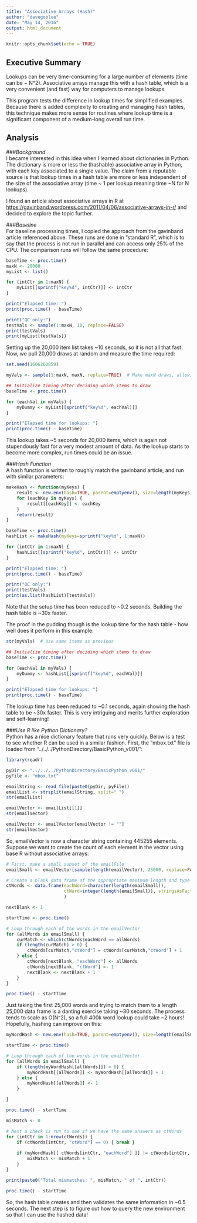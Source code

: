 ```yaml
---
title: "Associative Arrays (Hash)"
author: "davegoblue"
date: "May 14, 2016"
output: html_document
---
```


```r
knitr::opts_chunk$set(echo = TRUE)
```

## Executive Summary  
Lookups can be very time-consuming for a large number of elements (time can be ~ N^2).  Associative arrays manage this with a hash table, which is a very convenient (and fast) way for computers to manage lookups.  
  
This program tests the difference in lookup times for simplified examples.  Because there is added complexity to creating and managing hash tables, this technique makes more sense for routines where lookup time is a significant component of a medium-long overall run time.

## Analysis  
###_Background_  
I became interested in this idea when I learned about dictionaries in Python.  The dictionary is more or less the (hashable) associative array in Python, with each key associated to a single value.  The claim from a reputable source is that lookup times in a hash table are more or less independent of the size of the associative array (time ~ 1 per lookup meaning time ~N for N lookups).  
  
I found an article about associative arrays in R at <https://gavinband.wordpress.com/2011/04/06/associative-arrays-in-r/> and decided to explore the topic further.

###_Baseline_  
For baseline processing times, I copied the approach from the gavinband article referenced above.  These runs are done in "standard R", which is to say that the process is not run in parallel and can access only 25% of the CPU.  The comparison runs will follow the same procedure:  
```r
baseTime <- proc.time()
maxN <- 20000
myList <- list()

for (intCtr in 1:maxN) {
    myList[[sprintf("key%d", intCtr)]] <- intCtr
}

print("Elapsed time: ")
print(proc.time() - baseTime)

print("QC only:")
testVals <- sample(1:maxN, 10, replace=FALSE)
print(testVals)
print(myList[testVals])

```
  
Setting up the 20,000 item list takes ~10 seconds, so it is not all that fast.  Now, we pull 20,000 draws at random and measure the time required:
```r
set.seed(1606200859)

myVals <- sample(1:maxN, maxN, replace=TRUE)  # Make maxN draws, allowing for replacement

## Initialize timing after deciding which items to draw
baseTime <- proc.time()

for (eachVal in myVals) {
    myDummy <- myList[[sprintf("key%d", eachVal)]]
}

print("Elapsed time for lookups: ")
print(proc.time() - baseTime)

```

This lookup takes ~5 seconds for 20,000 items, which is again not stupendously fast for a very modest amount of data.  As the lookup starts to become more complex, run times could be an issue.

###_Hash Function_  
A hash function is written to roughly match the gavinband article, and run with similar parameters:  
```r
makeHash <- function(myKeys) {
    result <- new.env(hash=TRUE, parent=emptyenv(), size=length(myKeys))
    for (eachKey in myKeys) {
        result[[eachKey]] <- eachKey
    }
    return(result)
}

baseTime <- proc.time()
hashList <- makeHash(myKeys=sprintf("key%d", 1:maxN))

for (intCtr in 1:maxN) {
    hashList[[sprintf("key%d", intCtr)]] <- intCtr
}

print("Elapsed time: ")
print(proc.time() - baseTime)

print("QC only:")
print(testVals)
print(as.list(hashList)[testVals])

```
  
Note that the setup time has been reduced to ~0.2 seconds.  Building the hash table is ~30x faster.  
  
The proof in the pudding though is the lookup time for the hash table - how well does it perform in this example:  
```r

str(myVals)  # Use same items as previous

## Initialize timing after deciding which items to draw
baseTime <- proc.time()

for (eachVal in myVals) {
    myDummy <- hashList[[sprintf("key%d", eachVal)]]
}

print("Elapsed time for lookups: ")
print(proc.time() - baseTime)
```

The lookup time has been reduced to ~0.1 seconds, again showing the hash table to be ~30x faster.  This is very intriguing and merits further exploration and self-learning!  

###_Use R like Python Dictionary?_  
Python has a nice dictionary feature that runs very quickly.  Below is a test to see whether R can be used in a similar fashion.  First, the "mbox.txt" file is loaded from "../../../PythonDirectory/BasicPython_v001/":  
```r
library(readr)

pyDir <- "../../../PythonDirectory/BasicPython_v001/"
pyFile <- "mbox.txt"

emailString <- read_file(paste0(pyDir, pyFile))
emailList <- strsplit(emailString, split=" ")
str(emailList)

emailVector <- emailList[[1]]
str(emailVector)

emailVector <- emailVector[emailVector != ""]
str(emailVector)

```
  
So, emailVector is now a character string containing 445255 elements.  Suppose we want to create the count of each element in the vector using base R without associative arrays:  
```r

# First, make a small subset of the emailFile
emailSmall <- emailVector[sample(length(emailVector), 25000, replace=FALSE)]

# Create a blank data frame of the appropriate maximum length and type
ctWords <- data.frame(eachWord=character(length(emailSmall)), 
                      ctWord=integer(length(emailSmall)), stringsAsFactors = FALSE
                      )

nextBlank <- 1

startTime <- proc.time()

# Loop through each of the words in the emailVector
for (allWords in emailSmall) {
    curMatch <- which(ctWords$eachWord == allWords)
    if (length(curMatch) > 0) {
        ctWords[curMatch,"ctWord"] = ctWords[curMatch,"ctWord"] + 1
    } else {
        ctWords[nextBlank, "eachWord"] <- allWords
        ctWords[nextBlank, "ctWord"] <- 1
        nextBlank <- nextBlank + 1
    }
}

proc.time() - startTime

```
  
Just taking the first 25,000 words and trying to match them to a length 25,000 data frame is a danting exercise taking ~30 seconds.  The process tends to scale as O(N^2), so a full 400k word lookup could take ~2 hours!  Hopefully, hashing can improve on this:  
```r

myWordHash <- new.env(hash=TRUE, parent=emptyenv(), size=length(emailSmall))

startTime <- proc.time()

# Loop through each of the words in the emailVector
for (allWords in emailSmall) {
    if (length(myWordHash[[allWords]]) > 0) {
        myWordHash[[allWords]] <- myWordHash[[allWords]] + 1
    } else {
        myWordHash[[allWords]] <- 1
    }

}

proc.time() - startTime

misMatch <- 0

# Next a check is run to see if we have the same answers as ctWords
for (intCtr in 1:nrow(ctWords)) {
    if (ctWords[intCtr, "ctWord"] == 0) { break }
    
    if (myWordHash[[ ctWords[intCtr, "eachWord"] ]] != ctWords[intCtr, "ctWord"]) {
        misMatch <- misMatch + 1
    }
}

print(paste0("Total mismatches: ", misMatch, " of ", intCtr))

proc.time() - startTime

```
  
So, the hash table creates and then validates the same information in ~0.5 seconds.  The next step is to figure out how to query the new environment so that I can use the hashed data!
